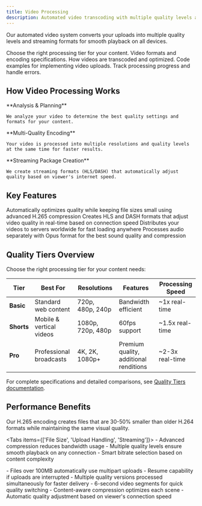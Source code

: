 ```yaml
---
title: Video Processing
description: Automated video transcoding with multiple quality levels and adaptive streaming.
---
```





Our automated video system converts your uploads into multiple quality levels and streaming formats for smooth playback on all devices.

<Columns cols={3}>
  <Card
    title="Quality Tiers"
    href="/platform/uploads/videos/quality-tiers"
    icon="settings"
  >
    Choose the right processing tier for your content.
  </Card>
  <Card
    title="Supported Formats"
    href="/platform/uploads/videos/supported-formats"
    icon="file-type"
  >
    Video formats and encoding specifications.
  </Card>
  <Card
    title="Processing Pipeline"
    href="/platform/uploads/videos-guide"
    icon="workflow"
  >
    How videos are transcoded and optimized.
  </Card>
  <Card
    title="Upload Implementation"
    href="/platform/uploads/videos/upload-implementation"
    icon="code"
  >
    Code examples for implementing video uploads.
  </Card>
  <Card
    title="Monitoring Status"
    href="/platform/uploads/videos/monitoring-status"
    icon="activity"
  >
    Track processing progress and handle errors.
  </Card>
</Columns>

## How Video Processing Works

<Steps>
  <Step>
    **Analysis & Planning**

    We analyze your video to determine the best quality settings and formats for your content.
  </Step>

  <Step>
    **Multi-Quality Encoding**

    Your video is processed into multiple resolutions and quality levels at the same time for faster results.
  </Step>

  <Step>
    **Streaming Package Creation**

    We create streaming formats (HLS/DASH) that automatically adjust quality based on viewer's internet speed.
  </Step>
</Steps>

## Key Features

<Columns cols={2}>
  <Card title="Smart Encoding">
    Automatically optimizes quality while keeping file sizes small using advanced H.265 compression
  </Card>
  <Card title="Adaptive Streaming">
    Creates HLS and DASH formats that adjust video quality in real-time based on connection speed
  </Card>
  <Card title="Global Delivery">
    Distributes your videos to servers worldwide for fast loading anywhere
  </Card>
  <Card title="Audio Optimization">
    Processes audio separately with Opus format for the best sound quality and compression
  </Card>
</Columns>

## Quality Tiers Overview

Choose the right processing tier for your content needs:

| Tier       | Best For                 | Resolutions       | Features                               | Processing Speed |
|------------|--------------------------|-------------------|----------------------------------------|------------------|
| **Basic**  | Standard web content     | 720p, 480p, 240p  | Bandwidth efficient                    | ~1x real-time    |
| **Shorts** | Mobile & vertical videos | 1080p, 720p, 480p | 60fps support                          | ~1.5x real-time  |
| **Pro**    | Professional broadcasts  | 4K, 2K, 1080p+    | Premium quality, additional renditions | ~2-3x real-time  |

For complete specifications and detailed comparisons, see [Quality Tiers documentation](/platform/uploads/videos/quality-tiers).

## Performance Benefits

<Callout type="success">
  Our H.265 encoding creates files that are 30-50% smaller than older H.264 formats while maintaining the same visual
  quality.
</Callout>

<Tabs items={['File Size', 'Upload Handling', 'Streaming']}>
  <Tab value="File Size">
    - Advanced compression reduces bandwidth usage
    - Multiple quality levels ensure smooth playback on any connection
    - Smart bitrate selection based on content complexity
  </Tab>

  <Tab value="Upload Handling">
    - Files over 100MB automatically use multipart uploads
    - Resume capability if uploads are interrupted
    - Multiple quality versions processed simultaneously for faster delivery
  </Tab>

  <Tab value="Streaming">
    - 6-second video segments for quick quality switching
    - Content-aware compression optimizes each scene
    - Automatic quality adjustment based on viewer's connection speed
  </Tab>

</Tabs>